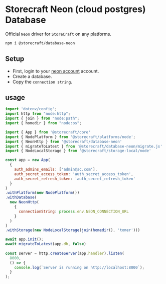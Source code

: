 # **Storecraft** Neon (cloud postgres) Database

Official `Neon` driver for `StoreCraft` on any platforms.

```bash
npm i @storecraft/database-neon
```

## Setup

- First, login to your [neon account](https://neon.tech) account.
- Create a database.
- Copy the `connection string`.


## usage

```js
import 'dotenv/config';
import http from "node:http";
import { join } from "node:path";
import { homedir } from "node:os";

import { App } from '@storecraft/core'
import { NodePlatform } from '@storecraft/platforms/node';
import { NeonHttp } from '@storecraft/database-neon'
import { migrateToLatest } from '@storecraft/database-neon/migrate.js'
import { NodeLocalStorage } from '@storecraft/storage-local/node'

const app = new App(
  {
    auth_admins_emails: ['admin@sc.com'],
    auth_secret_access_token: 'auth_secret_access_token',
    auth_secret_refresh_token: 'auth_secret_refresh_token'
  }
)
.withPlatform(new NodePlatform())
.withDatabase(
  new NeonHttp(
    { 
      connectionString: process.env.NEON_CONNECTION_URL
    }
  )
)
.withStorage(new NodeLocalStorage(join(homedir(), 'tomer')))

await app.init();
await migrateToLatest(app.db, false)
 
const server = http.createServer(app.handler).listen(
  8000,
  () => {
    console.log(`Server is running on http://localhost:8000`);
  }
); 

```
